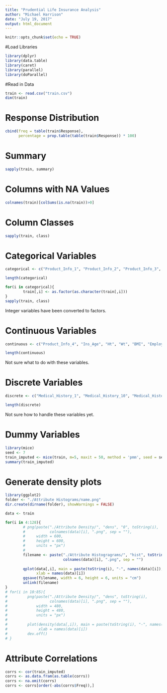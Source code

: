 ```yaml
---
title: "Prudential Life Insurance Analysis"
author: "Michael Harrison"
date: "July 19, 2017"
output: html_document
---
```


```r
knitr::opts_chunk$set(echo = TRUE)
```

#Load Libraries
```r
library(dplyr)
library(data.table)
library(caret)
library(parallel)
library(doParallel)
```

#Read in Data
```r
train <- read.csv("train.csv")
dim(train)
```


# Response Distribution
```r
cbind(freq = table(train$Response),
      percentage = prop.table(table(train$Response)) * 100)
```




# Summary
```r
sapply(train, summary)
```

# Columns with NA Values

```r
colnames(train)[colSums(is.na(train))>0]
```

# Column Classes
```r
sapply(train, class)
```


# Categorical Variables
```r
categorical <- c("Product_Info_1", "Product_Info_2", "Product_Info_3", "Product_Info_5", "Product_Info_6", "Product_Info_7", "Employment_Info_2", "Employment_Info_3", "Employment_Info_5", "InsuredInfo_1", "InsuredInfo_2", "InsuredInfo_3", "InsuredInfo_4", "InsuredInfo_5", "InsuredInfo_6", "InsuredInfo_7", "Insurance_History_1", "Insurance_History_2", "Insurance_History_3", "Insurance_History_4", "Insurance_History_7", "Insurance_History_8", "Insurance_History_9", "Family_Hist_1", "Medical_History_2", "Medical_History_3", "Medical_History_4", "Medical_History_5", "Medical_History_6", "Medical_History_7", "Medical_History_8", "Medical_History_9", "Medical_History_11", "Medical_History_12", "Medical_History_13", "Medical_History_14", "Medical_History_16", "Medical_History_17", "Medical_History_18", "Medical_History_19", "Medical_History_20", "Medical_History_21", "Medical_History_22", "Medical_History_23", "Medical_History_25", "Medical_History_26", "Medical_History_27", "Medical_History_28", "Medical_History_29", "Medical_History_30", "Medical_History_31", "Medical_History_33", "Medical_History_34", "Medical_History_35", "Medical_History_36", "Medical_History_37", "Medical_History_38", "Medical_History_39", "Medical_History_40", "Medical_History_41")

length(categorical)
```

```r
for(i in categorical){
        train[,i] <- as.factor(as.character(train[,i]))
}
sapply(train, class)
```




Integer variables have been converted to factors.


# Continuous Variables
```r
continuous <- c("Product_Info_4", "Ins_Age", "Ht", "Wt", "BMI", "Employment_Info_1", "Employment_Info_4", "Employment_Info_6", "Insurance_History_5", "Family_Hist_2", "Family_Hist_3", "Family_Hist_4", "Family_Hist_5")

length(continuous)
```


Not sure what to do with these variables.


# Discrete Variables

```r
discrete <- c("Medical_History_1", "Medical_History_10", "Medical_History_15", "Medical_History_24", "Medical_History_32")

length(discrete)
```


Not sure how to handle these variables yet.


# Dummy Variables

```r
library(mice)
seed <- 7
train_imputed <- mice(train, m=5, maxit = 50, method = 'pmm', seed = seed)
summary(train_imputed)
```


# Generate density plots
```r
library(ggplot2)
folder <- "./Attribute Histograms/name.png"
dir.create(dirname(folder), showWarnings = FALSE)

data <- train

for(i in 4:128){
        # png(paste("./Attribute Density/", "dens", "0", toString(i),
        #           colnames(data)[i], ".png", sep = ""),
        #     width = 600,
        #     height = 600,
        #     units = "px")
        # 
        filename <- paste("./Attribute Histogragrams/", "hist", toString(i),
                          colnames(data)[i], ".png", sep = "")
        
        qplot(data[,i], main = paste(toString(i), "-", names(data)[i]), 
              xlab = names(data)[i])
        ggsave(filename, width = 6, height = 6, units = "cm")
        unlink(filename)
}
# for(i in 10:85){
#         png(paste("./Attribute Density/", "dens", toString(i),
#                   colnames(data)[i], ".png", sep = ""),
#             width = 480,
#             height = 480,
#             units = "px")
#         
#         plot(density(data[,i]), main = paste(toString(i), "-", names(data)[i]), 
#              xlab = names(data)[i])
#         dev.off()
# }

```




# Attribute Correlations

```r
corrs <- cor(train_imputed)
corrs <- as.data.fram(as.table(corrs))
corrs <- na.omit(corrs)
corrs <- corrs[order(-abs(corrs$Freq)),]

```


#
